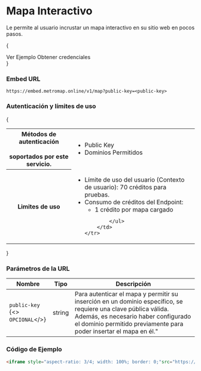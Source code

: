 
# Mapa Interactivo

Le permite al usuario incrustar un mapa interactivo en su sitio web en pocos pasos.

{<div className="row">

<Link className="btn default" href="https://codepen.io/dcgiraldocg/pen/eYPjyGe" target="_blank">Ver Ejemplo</Link>
<Link className="btn default" href="../credenciales">Obtener credenciales</Link>
</div>}

### Embed URL

`https://embed.metromap.online/v1/map?public-key=<public-key>`

### Autenticación y límites de uso

{

<table><tbody>
    <tr>
        <th>Métodos de autenticación<br></br>soportados por este servicio.</th>
        <td><ul>
        <li>
<Link className="contrast" href="../comenzar/credenciales">Public Key</Link>
        </li>
        <li>
<Link className="contrast" href="../comenzar/credenciales">Dominios Permitidos</Link>
        </li>
        </ul>
        </td>
    </tr>
    <tr>
        <th>Limites de uso</th>
        <td>
            <ul>
            <li>Límite de uso del usuario (Contexto de usuario): 70 créditos
            para pruebas. 
            </li>
            <li>Consumo de créditos del Endpoint:
            <ul>
                <li>1 crédito por mapa cargado
                </li>
                </ul>
            </li>

            </ul>
        </td>
    </tr>

</tbody>
</table>

}

### Parámetros de la URL

| Nombre    | Tipo   | Descripción                                                                                               |
| --------- | ------ | --------------------------------------------------------------------------------------------------------- |
| `public-key` {<><br/><code className="opt docs">OPCIONAL</code></>}    | string | Para autenticar el mapa y permitir su inserción en un dominio específico, se requiere una clave pública válida. Además, es necesario haber configurado el dominio permitido previamente para poder insertar el mapa en él."                                                      |

### Código de Ejemplo

```html
<iframe style="aspect-ratio: 3/4; width: 100%; border: 0;"src="https://embed.metromap.online/v1/map?public-key=<public-key>" />
```